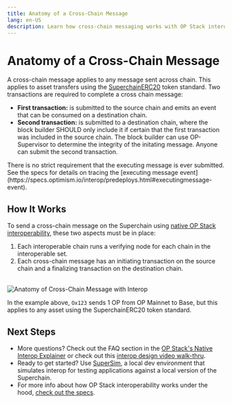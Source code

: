 ```yaml
---
title: Anatomy of a Cross-Chain Message
lang: en-US
description: Learn how cross-chain messaging works with OP Stack interoperability.
---
```



# Anatomy of a Cross-Chain Message

A cross-chain message applies to any message sent across chain. This applies to asset transfers using the [SuperchainERC20](https://specs.optimism.io/interop/token-bridging.html) token standard. Two transactions are required to complete a cross chain message:

*   **First transaction:** is submitted to the source chain and emits an event that can be consumed on a destination chain.
*   **Second transaction:** is submitted to a destination chain, where the block builder SHOULD only include it if certain that the first transaction was included in the source chain. The block builder can use OP-Supervisor to determine the integrity of the initating message. Anyone can submit the second transaction.

<Callout type="default">
  There is no strict requirement that the executing message is ever submitted. See the specs for details on tracing the [executing message event](https://specs.optimism.io/interop/predeploys.html#executingmessage-event).
</Callout>

## How It Works

To send a cross-chain message on the Superchain using [native OP Stack interoperability](explainer), these two aspects must be in place:

1.  Each interoperable chain runs a verifying node for each chain in the interoperable set.
2.  Each cross-chain message has an initiating transaction on the source chain and a finalizing transaction on the destination chain.

<br />

<Image src="/img/op-stack/protocol/cross-chain-message.png" alt="Anatomy of Cross-Chain Message with Interop" width={700} height={600} />

In the example above, `Ox123` sends 1 OP from OP Mainnet to Base, but this applies to any asset using the SuperchainERC20 token standard.

## Next Steps

*   More questions? Check out the FAQ section in the [OP Stack's Native Interop Explainer](explainer#faqs) or check out this [interop design video walk-thru](https://www.youtube.com/watch?v=FKc5RgjtGes).
*   Ready to get started? Use [SuperSim](https://github.com/ethereum-optimism/supersim), a local dev environment that simulates interop for testing applications against a local version of the Superchain.
*   For more info about how OP Stack interoperability works under the hood, [check out the specs](https://specs.optimism.io/interop/overview.html).
